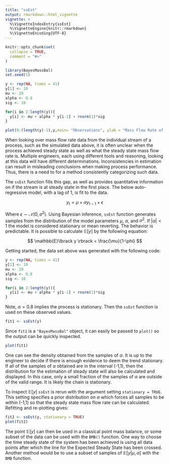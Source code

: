 ```yaml
---
title: "ssEst"
output: rmarkdown::html_vignette
vignette: >
  %\VignetteIndexEntry{ssEst}
  %\VignetteEngine{knitr::rmarkdown}
  %\VignetteEncoding{UTF-8}
---
```


```r
knitr::opts_chunk$set(
  collapse = TRUE,
  comment = "#>"
)
```

```r
library(BayesMassBal)
set.seed(5)
```


```r
y <- rep(NA, times = 41)
y[1] <- 10
mu <- 20
alpha <- 0.8
sig <- 10

for(i in 2:length(y)){
  y[i] <- mu + alpha * y[i-1] + rnorm(1)*sig
}

plot(0:(length(y)-1),y,main= "Observations", ylab = "Mass Flow Rate of an Element", xlab ="Time", pch = 19)
```

When looking over mass flow rate data from the individual stream of a process, such as the simulated data above, it is often unclear when the process achieved steady state as well as what the steady state mass flow rate is.  Multiple engineers, each using different tools and reasoning, looking at this data will have different determinations.  Inconsistencies in estimation can result in misleading conclusions when making process performance.  Thus, there is a need to for a method consistently categorizing such data.

The `ssEst` function fills this gap, as well as provides quantitative information on if the stream is at steady state in the first place.  The below auto-regressive model, with a lag of 1, is fit to the data.

$$
y_t = \mu + \alpha y_{t-1} + \epsilon
$$

Where $\epsilon \sim \mathcal{N}(0,\sigma^2)$.  Using Bayesian inference, `ssEst` function generates samples from the distribution of the model parameters $\mu$, $\alpha$, and $\sigma^2$.  If $|\alpha| < 1$ the model is considered stationary or mean reverting.  The behavior is predictable.  It is possible to calculate $\mathbb{E}\lbrack y\rbrack$ by the following equation:

$$
\mathbb{E}\lbrack y \rbrack = \frac{\mu}{1-\phi}
$$

Getting started, the data set above was generated with the following code:

```r
y <- rep(NA, times = 41)
y[1] <- 10
mu <- 20
alpha <- 0.8
sig <- 10

for(i in 2:length(y)){
  y[i] <- mu + alpha * y[i-1] + rnorm(1)*sig
}
```

Note, $\alpha = 0.8$ implies the process is stationary.  Then the `ssEst` function is used on these observed values.

```r
fit1 <- ssEst(y)
```

Since `fit1` is a `"BayesMassBal"` object, it can easily be passed to `plot()` so the output can be quickly inspected.

```r
plot(fit1)
```

One can see the density obtained from the samples of $\alpha$.  It is up to the engineer to decide if there is enough evidence to deem the trend stationary.  If all of the samples of $\alpha$ obtained are in the interval (-1,1), then the distribution for the estimation of steady state will also be calculated and displayed.  In this case, only a small fraction of the samples of $\alpha$ are outside of the valid range.  It is likely the chain is stationary.  

To inspect $\mathbb{E}\lbrack y \rbrack$ `ssEst` is rerun with the argument setting `stationary = TRUE`.  This setting specifies a prior distribution on $\alpha$ which forces all samples to be within (-1,1) so that the steady state mass flow rate can be calculated.  Refitting and re-plotting gives:

```r
fit2 <- ssEst(y, stationary = TRUE)
plot(fit2)
```

The point $\mathbb{E}\lbrack y \rbrack$ can then be used in a classical point mass balance, or some subset of the data can be used with the `BMB()` function.  One way to choose the time steady state of the system has been achieved is using all data points after which the line for the Expected Steady State has been crossed. Another method would be to use a subset of samples of $\mathbb{E} \lbrack y | \mu, \alpha \rbrack$ with the `BMB` function.
